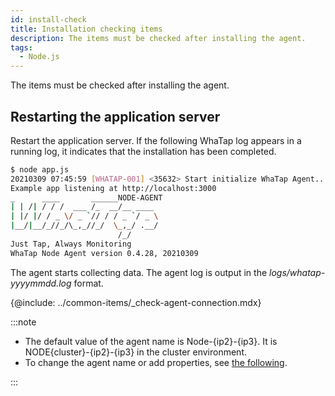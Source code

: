 ```yaml
---
id: install-check
title: Installation checking items
description: The items must be checked after installing the agent.
tags:
  - Node.js
---
```


The items must be checked after installing the agent.

## Restarting the application server

Restart the application server. If the following WhaTap log appears in a running log, it indicates that the installation has been completed.

```bash
$ node app.js
20210309 07:45:59 [WHATAP-001] <35632> Start initialize WhaTap Agent...
Example app listening at http://localhost:3000
_      ____       ______NODE-AGENT
| | /| / / /  ___ /_  __/__ ____
| |/ |/ / _ \/ _ `// / / _ `/ _ \
|__/|__/_//_/\_,_//_/  \_,_/ .__/
                        /_/
Just Tap, Always Monitoring
WhaTap Node Agent version 0.4.28, 20210309
```

The agent starts collecting data. The agent log is output in the _logs/whatap-yyyymmdd.log_ format.

<!-- 에이전트 연결 확인 -->

{@include: ../common-items/_check-agent-connection.mdx}  

:::note

-   The default value of the agent name is Node-{ip2}-{ip3}. It is NODE{cluster}-{ip2}-{ip3} in the cluster environment.
-   To change the agent name or add properties, see [the following](agent-name).

:::
